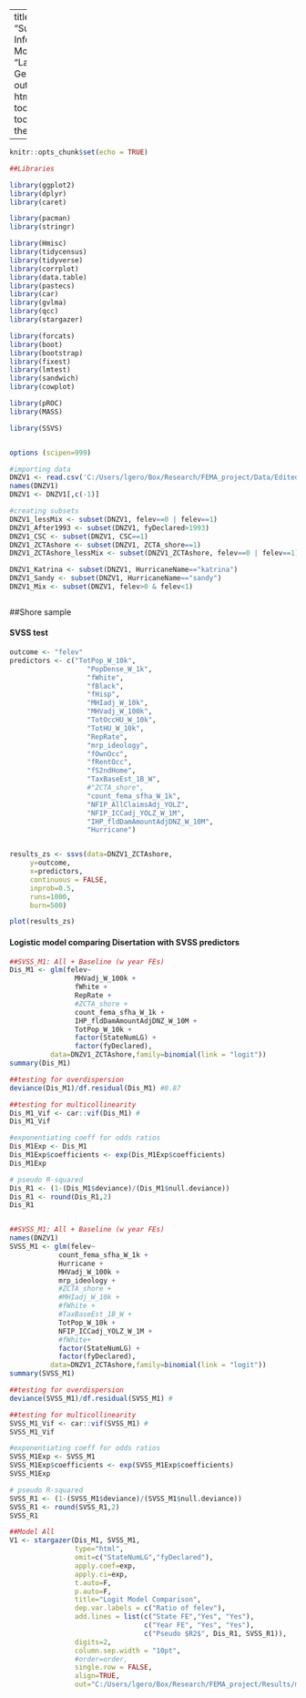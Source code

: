 

---
title: "Supplementary Information: Models"
author: "Laura Geronimo"
output:
  html_document:
    toc: true
    toc_depth: 6
    theme: united

---


```r
knitr::opts_chunk$set(echo = TRUE)
```

```r
##Libraries

library(ggplot2)
library(dplyr)
library(caret)

library(pacman)
library(stringr)

library(Hmisc)
library(tidycensus)
library(tidyverse)
library(corrplot)
library(data.table)
library(pastecs)
library(car)
library(gvlma)
library(qcc)
library(stargazer)

library(forcats)
library(boot)
library(bootstrap)
library(fixest)
library(lmtest)
library(sandwich)
library(cowplot)

library(pROC)
library(MASS)

library(SSVS)


options (scipen=999)

#importing data
DNZV1 <- read.csv('C:/Users/lgero/Box/Research/FEMA_project/Data/Edited/HMA/DNZLevel/DNZ_V1/DNZ_V1.csv')
names(DNZV1)
DNZV1 <- DNZV1[,c(-1)]

#creating subsets
DNZV1_lessMix <- subset(DNZV1, felev==0 | felev==1)
DNZV1_After1993 <- subset(DNZV1, fyDeclared>1993)
DNZV1_CSC <- subset(DNZV1, CSC==1) 
DNZV1_ZCTAshore <- subset(DNZV1, ZCTA_shore==1) 
DNZV1_ZCTAshore_lessMix <- subset(DNZV1_ZCTAshore, felev==0 | felev==1)

DNZV1_Katrina <- subset(DNZV1, HurricaneName=="katrina") 
DNZV1_Sandy <- subset(DNZV1, HurricaneName=="sandy") 
DNZV1_Mix <- subset(DNZV1, felev>0 & felev<1)



```


##Shore sample

#### SVSS test
```r
outcome <- "felev"
predictors <- c("TotPop_W_10k",
                   "PopDense_W_1k",
                   "fWhite",
                   "fBlack",
                   "fHisp",
                   "MHIadj_W_10k",
                   "MHVadj_W_100k",
                   "TotOccHU_W_10k",
                   "TotHU_W_10k",
                   "RepRate",
                   "mrp_ideology",
                   "fOwnOcc",
                   "fRentOcc",
                   "fS2ndHome", 
                   "TaxBaseEst_1B_W",
                   #"ZCTA_shore", 
                   "count_fema_sfha_W_1k",
                   "NFIP_AllClaimsAdj_YOLZ", 
                   "NFIP_ICCadj_YOLZ_W_1M",
                   "IHP_fldDamAmountAdjDNZ_W_10M",
                   "Hurricane")


results_zs <- ssvs(data=DNZV1_ZCTAshore,
     y=outcome,
     x=predictors,
     continuous = FALSE,
     inprob=0.5,
     runs=1000,
     burn=500)

plot(results_zs)

```


#### Logistic model comparing Disertation with SVSS predictors 
```r
##SVSS_M1: All + Baseline (w year FEs)
Dis_M1 <- glm(felev~
                MHVadj_W_100k +
                fWhite +
                RepRate +
                #ZCTA_shore +
                count_fema_sfha_W_1k +
                IHP_fldDamAmountAdjDNZ_W_10M +
                TotPop_W_10k +
                factor(StateNumLG) +
                factor(fyDeclared),
          data=DNZV1_ZCTAshore,family=binomial(link = "logit"))
summary(Dis_M1)

##testing for overdispersion
deviance(Dis_M1)/df.residual(Dis_M1) #0.87

##testing for multicollinearity
Dis_M1_Vif <- car::vif(Dis_M1) #
Dis_M1_Vif

#exponentiating coeff for odds ratios
Dis_M1Exp <- Dis_M1
Dis_M1Exp$coefficients <- exp(Dis_M1Exp$coefficients)
Dis_M1Exp

# pseudo R-squared
Dis_R1 <- (1-(Dis_M1$deviance)/(Dis_M1$null.deviance))
Dis_R1 <- round(Dis_R1,2)
Dis_R1


##SVSS_M1: All + Baseline (w year FEs)
names(DNZV1)
SVSS_M1 <- glm(felev~
            count_fema_sfha_W_1k +
            Hurricane +
            MHVadj_W_100k +
            mrp_ideology +
            #ZCTA_shore +
            #MHIadj_W_10k +
            #fWhite +
            #TaxBaseEst_1B_W +
            TotPop_W_10k +
            NFIP_ICCadj_YOLZ_W_1M +
            #fWhite+
            factor(StateNumLG) +
            factor(fyDeclared),
          data=DNZV1_ZCTAshore,family=binomial(link = "logit"))
summary(SVSS_M1)

##testing for overdispersion
deviance(SVSS_M1)/df.residual(SVSS_M1) #

##testing for multicollinearity
SVSS_M1_Vif <- car::vif(SVSS_M1) #
SVSS_M1_Vif

#exponentiating coeff for odds ratios
SVSS_M1Exp <- SVSS_M1
SVSS_M1Exp$coefficients <- exp(SVSS_M1Exp$coefficients)
SVSS_M1Exp

# pseudo R-squared
SVSS_R1 <- (1-(SVSS_M1$deviance)/(SVSS_M1$null.deviance))
SVSS_R1 <- round(SVSS_R1,2)
SVSS_R1

##Model All
V1 <- stargazer(Dis_M1, SVSS_M1,
                type="html",
                omit=c("StateNumLG","fyDeclared"),
                apply.coef=exp,
                apply.ci=exp,
                t.auto=F,
                p.auto=F,
                title="Logit Model Comparison", 
                dep.var.labels = c("Ratio of felev"),
                add.lines = list(c("State FE","Yes", "Yes"),
                                 c("Year FE", "Yes", "Yes"),
                                 c("Pseudo $R2$", Dis_R1, SVSS_R1)),
                digits=2,
                column.sep.width = "10pt",
                #order=order,
                single.row = FALSE,
                align=TRUE,
                out="C:/Users/lgero/Box/Research/FEMA_project/Results/myHMA10/DNZ_V1/zs_dis_svss_fe.htm")

```
